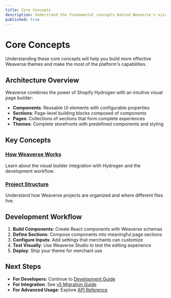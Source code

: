 ```yaml
---
title: Core Concepts
description: Understand the fundamental concepts behind Weaverse's visual page builder and Shopify Hydrogen integration.
published: true
---
```


# Core Concepts

Understanding these core concepts will help you build more effective Weaverse themes and make the most of the platform's capabilities.

## Architecture Overview

Weaverse combines the power of Shopify Hydrogen with an intuitive visual page builder:

- **Components**: Reusable UI elements with configurable properties
- **Sections**: Page-level building blocks composed of components  
- **Pages**: Collections of sections that form complete experiences
- **Themes**: Complete storefronts with predefined components and styling

## Key Concepts

### [How Weaverse Works](core-concepts/how-it-works)
Learn about the visual builder integration with Hydrogen and the development workflow.

### [Project Structure](core-concepts/project-structure)  
Understand how Weaverse projects are organized and where different files live.

## Development Workflow

1. **Build Components**: Create React components with Weaverse schemas
2. **Define Sections**: Compose components into meaningful page sections
3. **Configure Inputs**: Add settings that merchants can customize
4. **Test Visually**: Use Weaverse Studio to test the editing experience
5. **Deploy**: Ship your theme for merchant use

## Next Steps

- **For Developers**: Continue to [Development Guide](/development-guide/index)
- **For Integration**: See [v5 Migration Guide](migration-advanced/v5-migration)
- **For Advanced Usage**: Explore [API Reference](/api-reference/introduction)
